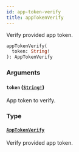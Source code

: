 ```yaml
---
id: app-token-verify
title: appTokenVerify
---
```


Verify provided app token.

```graphql
appTokenVerify(
  token: String!
): AppTokenVerify

```

### Arguments

#### `token` ([`String!`](../../../developer/api-reference/scalars/string))

App token to verify.

### Type

#### [`AppTokenVerify`](../../../developer/api-reference/objects/app-token-verify)

Verify provided app token.
